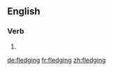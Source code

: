 ==English==

===Verb===
{{head|en}}

# {{present participle of|fledge}}

[[de:fledging]]
[[fr:fledging]]
[[zh:fledging]]